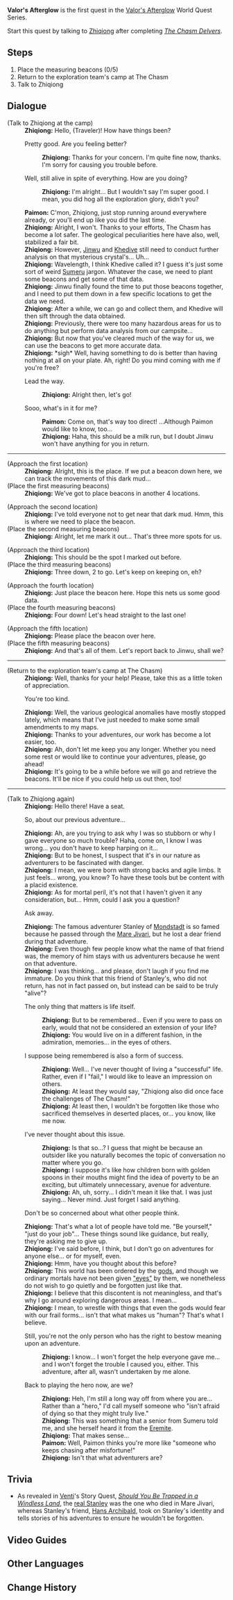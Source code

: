 {{Quest Infobox
|id            = 71036
|image         = World Quest Valor's Afterglow.png
|type          = World
|title         = Valor's Afterglow
|chapter       = Valor's Afterglow
|summary       = 
|requirement   = [[The Chasm Delvers]]
|characters    = Traveler; Paimon; Zhiqiong
|startLocation = [[The Chasm: Underground Mines]]
|region        = Liyue
|area          = The Chasm: Underground Mines
|prev          = 
|next          = Valor's Afterglow: Return by Sundown
|exp           = 250
|primogems     = 30
|mora          = 30,000
|other         = {{Card|Hero's Wit|3}}
}}
'''Valor's Afterglow''' is the first quest in the [[Valor's Afterglow]] World Quest Series.

Start this quest by talking to [[Zhiqiong]] after completing ''[[The Chasm Delvers]]''.

==Steps==
# Place the measuring beacons (0/5)
# Return to the exploration team's camp at The Chasm
# Talk to Zhiqiong

==Dialogue==
{{Quest Description|Although the incident in The Chasm has come to a close, Zhiqiong is still involved in other exploration work. Best you go check in on her...}}
{{Dialogue start}}
;(Talk to Zhiqiong at the camp)
:'''Zhiqiong:''' Hello, (Traveler)! How have things been?
:{{DIcon}} Pretty good. Are you feeling better?
::'''Zhiqiong:''' Thanks for your concern. I'm quite fine now, thanks. I'm sorry for causing you trouble before.
:{{DIcon}} Well, still alive in spite of everything. How are you doing?
::'''Zhiqiong:''' I'm alright... But I wouldn't say I'm super good. I mean, you did hog all the exploration glory, didn't you?
:'''Paimon:''' C'mon, Zhiqiong, just stop running around everywhere already, or you'll end up like you did the last time.
:'''Zhiqiong:''' Alright, I won't. Thanks to your efforts, The Chasm has become a lot safer. The geological peculiarities here have also, well, stabilized a fair bit.
:'''Zhiqiong:''' However, [[Jinwu]] and [[Khedive]] still need to conduct further analysis on that mysterious crystal's... Uh...
:'''Zhiqiong:''' Wavelength, I think Khedive called it? I guess it's just some sort of weird [[Sumeru]] jargon. Whatever the case, we need to plant some beacons and get some of that data.
:'''Zhiqiong:''' Jinwu finally found the time to put those beacons together, and I need to put them down in a few specific locations to get the data we need.
:'''Zhiqiong:''' After a while, we can go and collect them, and Khedive will then sift through the data obtained.
:'''Zhiqiong:''' Previously, there were too many hazardous areas for us to do anything but perform data analysis from our campsite...
:'''Zhiqiong:''' But now that you've cleared much of the way for us, we can use the beacons to get more accurate data.
:'''Zhiqiong:''' *sigh* Well, having something to do is better than having nothing at all on your plate. Ah, right! Do you mind coming with me if you're free?
:{{DIcon}} Lead the way.
::'''Zhiqiong:''' Alright then, let's go!
:{{DIcon}} Sooo, what's in it for me?
::'''Paimon:''' Come on, that's way too direct! ...Although Paimon would like to know, too...
::'''Zhiqiong:''' Haha, this should be a milk run, but I doubt Jinwu won't have anything for you in return.

----

;(Approach the first location)
:'''Zhiqiong:''' Alright, this is the place. If we put a beacon down here, we can track the movements of this dark mud...
;(Place the first measuring beacons)
:'''Zhiqiong:''' We've got to place beacons in another 4 locations.

;(Approach the second location)
:'''Zhiqiong:''' I've told everyone not to get near that dark mud. Hmm, this is where we need to place the beacon.
;(Place the second measuring beacons)
:'''Zhiqiong:''' Alright, let me mark it out... That's three more spots for us.

;(Approach the third location)
:'''Zhiqiong:''' This should be the spot I marked out before.
;(Place the third measuring beacons)
:'''Zhiqiong:''' Three down, 2 to go. Let's keep on keeping on, eh?

;(Approach the fourth location)
:'''Zhiqiong:''' Just place the beacon here. Hope this nets us some good data.
;(Place the fourth measuring beacons)
:'''Zhiqiong:''' Four down! Let's head straight to the last one!

;(Approach the fifth location)
:'''Zhiqiong:''' Please place the beacon over here.
;(Place the fifth measuring beacons)
:'''Zhiqiong:''' And that's all of them. Let's report back to Jinwu, shall we?
----

;(Return to the exploration team's camp at The Chasm)
:'''Zhiqiong:''' Well, thanks for your help! Please, take this as a little token of appreciation.
:{{DIcon}} You're too kind.
:'''Zhiqiong:''' Well, the various geological anomalies have mostly stopped lately, which means that I've just needed to make some small amendments to my maps.
:'''Zhiqiong:''' Thanks to your adventures, our work has become a lot easier, too.
:'''Zhiqiong:''' Ah, don't let me keep you any longer. Whether you need some rest or would like to continue your adventures, please, go ahead!
:'''Zhiqiong:''' It's going to be a while before we will go and retrieve the beacons. It'll be nice if you could help us out then, too!
----
;(Talk to Zhiqiong again)
:'''Zhiqiong:''' Hello there! Have a seat.
:{{DIcon}} So, about our previous adventure...
:'''Zhiqiong:''' Ah, are you trying to ask why I was so stubborn or why I gave everyone so much trouble? Haha, come on, I know I was wrong... you don't have to keep harping on it...
:'''Zhiqiong:''' But to be honest, I suspect that it's in our nature as adventurers to be fascinated with danger.
:'''Zhiqiong:''' I mean, we were born with strong backs and agile limbs. It just feels... wrong, you know? To have these tools but be content with a placid existence.
:'''Zhiqiong:''' As for mortal peril, it's not that I haven't given it any consideration, but... Hmm, could I ask you a question?
:{{DIcon}} Ask away.
:'''Zhiqiong:''' The famous adventurer Stanley of [[Mondstadt]] is so famed because he passed through the [[Mare Jivari]], but he lost a dear friend during that adventure.
:'''Zhiqiong:''' Even though few people know what the name of that friend was, the memory of him stays with us adventurers because he went on that adventure.
:'''Zhiqiong:''' I was thinking... and please, don't laugh if you find me immature. Do you think that this friend of Stanley's, who did not return, has not in fact passed on, but instead can be said to be truly "alive"?
:{{DIcon}} The only thing that matters is life itself.
::'''Zhiqiong:''' But to be remembered... Even if you were to pass on early, would that not be considered an extension of your life?
::'''Zhiqiong:''' You would live on in a different fashion, in the admiration, memories... in the eyes of others.
:{{DIcon}} I suppose being remembered is also a form of success.
::'''Zhiqiong:''' Well... I've never thought of living a "successful" life. Rather, even if I "fail," I would like to leave an impression on others.
::'''Zhiqiong:''' At least they would say, "Zhiqiong also did once face the challenges of The Chasm!"
::'''Zhiqiong:''' At least then, I wouldn't be forgotten like those who sacrificed themselves in deserted places, or... you know, like me now.
:{{DIcon}} I've never thought about this issue.
::'''Zhiqiong:''' Is that so...? I guess that might be because an outsider like you naturally becomes the topic of conversation no matter where you go.
::'''Zhiqiong:''' I suppose it's like how children born with golden spoons in their mouths might find the idea of poverty to be an exciting, but ultimately unnecessary, avenue for adventure.
::'''Zhiqiong:''' Ah, uh, sorry... I didn't mean it like that. I was just saying... Never mind. Just forget I said anything.

:{{DIcon}} Don't be so concerned about what other people think. <!-- not part of the previous options group -->
:'''Zhiqiong:''' That's what a lot of people have told me. "Be yourself," "just do your job"... These things sound like guidance, but really, they're asking me to give up.
:'''Zhiqiong:''' I've said before, I think, but I don't go on adventures for anyone else... or for myself, even.
:'''Zhiqiong:''' Hmm, have you thought about this before?
:'''Zhiqiong:''' This world has been ordered by the [[gods]], and though we ordinary mortals have not been given [[Vision|"eyes"]] by them, we nonetheless do not wish to go quietly and be forgotten just like that.
:'''Zhiqiong:''' I believe that this discontent is not meaningless, and that's why I go around exploring dangerous areas. I mean...
:'''Zhiqiong:''' I mean, to wrestle with things that even the gods would fear with our frail forms... isn't that what makes us "human"? That's what I believe.
:{{DIcon}} Still, you're not the only person who has the right to bestow meaning upon an adventure.
::'''Zhiqiong:''' I know... I won't forget the help everyone gave me... and I won't forget the trouble I caused you, either. This adventure, after all, wasn't undertaken by me alone.
:{{DIcon}} Back to playing the hero now, are we?
::'''Zhiqiong:''' Heh, I'm still a long way off from where you are... Rather than a "hero," I'd call myself someone who "isn't afraid of dying so that they might truly live."
::'''Zhiqiong:''' This was something that a senior from Sumeru told me, and she herself heard it from the [[Eremite]].
::'''Zhiqiong:''' That makes sense...
::'''Paimon:''' Well, Paimon thinks you're more like "someone who keeps chasing after misfortune!"
::'''Zhiqiong:''' Isn't that what adventurers are?
{{Dialogue end}}

==Trivia==
*As revealed in [[Venti]]'s Story Quest, ''[[Should You Be Trapped in a Windless Land]]'', the [[real Stanley]] was the one who died in Mare Jivari, whereas Stanley's friend, [[Stanley|Hans Archibald]], took on Stanley's identity and tells stories of his adventures to ensure he wouldn't be forgotten.

==Video Guides==
{{EVT
|video1   = https://youtu.be/kYux21EJ3dM
|caption1 = Valor's Afterglow Guide
}}

==Other Languages==
{{Other Languages
|en      = Valor's Afterglow
|zhs     = 勇气的余晖
|zhs_rm  = Yǒngqì de Yúhuī
|zht     = 勇氣的餘暉
|zht_rm  = Yǒngqì de Yúhuī
|zh_tl   = Afterglow of Courage
|ja      = 勇気の残照
|ja_rm   = Yuuki no Zanshou{{Assumed}}
|ja_tl   = 
|ko      = 용기의 여광
|ko_rm   = Yonggi-ui Yeogwang
|ko_tl   = Valor's Afterglow
|es      = El resplandor del valor
|es_tl   = The Radiance of Valor
|fr      = Rémanence de courage
|fr_tl   = Courage Remanence
|ru      = Отблески храбрости
|ru_tl   = 
|th      = รัศมีอันหาญกล้า
|th_rm   = 
|th_tl   = 
|vi      = Hào Quang Của Dũng Khí
|vi_tl   = 
|de      = Abendröte des Muts
|de_tl   = Afterglow of Valor
|id      = Aura Keberanian
|id_tl   = The Aura of Courage
|pt      = O Brilho da Coragem
|pt_tl   = 
}}

==Change History==
{{Change History|2.6}}